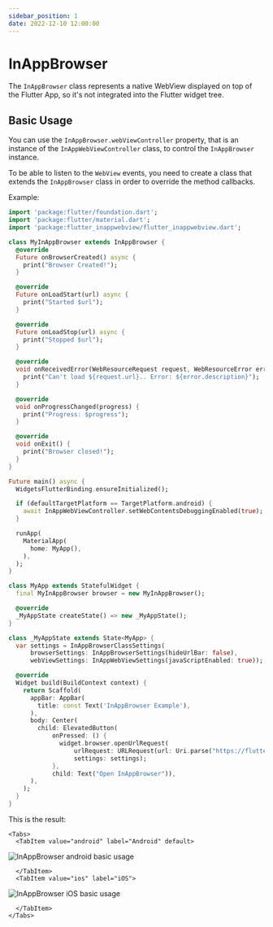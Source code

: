 ```yaml
---
sidebar_position: 1
date: 2022-12-10 12:00:00
---
```



# InAppBrowser

The `InAppBrowser` class represents a native WebView displayed on top of the Flutter App, so it's not integrated into the Flutter widget tree.

## Basic Usage

You can use the `InAppBrowser.webViewController` property, that is an instance of the `InAppWebViewController` class, to control the `InAppBrowser` instance.

To be able to listen to the `WebView` events, you need to create a class that extends the `InAppBrowser` class in order to override the method callbacks.

Example:
```dart
import 'package:flutter/foundation.dart';
import 'package:flutter/material.dart';
import 'package:flutter_inappwebview/flutter_inappwebview.dart';

class MyInAppBrowser extends InAppBrowser {
  @override
  Future onBrowserCreated() async {
    print("Browser Created!");
  }

  @override
  Future onLoadStart(url) async {
    print("Started $url");
  }

  @override
  Future onLoadStop(url) async {
    print("Stopped $url");
  }

  @override
  void onReceivedError(WebResourceRequest request, WebResourceError error) {
    print("Can't load ${request.url}.. Error: ${error.description}");
  }

  @override
  void onProgressChanged(progress) {
    print("Progress: $progress");
  }

  @override
  void onExit() {
    print("Browser closed!");
  }
}

Future main() async {
  WidgetsFlutterBinding.ensureInitialized();

  if (defaultTargetPlatform == TargetPlatform.android) {
    await InAppWebViewController.setWebContentsDebuggingEnabled(true);
  }

  runApp(
    MaterialApp(
      home: MyApp(),
    ),
  );
}

class MyApp extends StatefulWidget {
  final MyInAppBrowser browser = new MyInAppBrowser();

  @override
  _MyAppState createState() => new _MyAppState();
}

class _MyAppState extends State<MyApp> {
  var settings = InAppBrowserClassSettings(
      browserSettings: InAppBrowserSettings(hideUrlBar: false),
      webViewSettings: InAppWebViewSettings(javaScriptEnabled: true));

  @override
  Widget build(BuildContext context) {
    return Scaffold(
      appBar: AppBar(
        title: const Text('InAppBrowser Example'),
      ),
      body: Center(
        child: ElevatedButton(
            onPressed: () {
              widget.browser.openUrlRequest(
                  urlRequest: URLRequest(url: Uri.parse("https://flutter.dev")),
                  settings: settings);
            },
            child: Text("Open InAppBrowser")),
      ),
    );
  }
}
```

This is the result:

```mdx-code-block
<Tabs>
  <TabItem value="android" label="Android" default>
```
![InAppBrowser android basic usage](./in-app-browser/android-in-app-browser-basic-usage.gif "InAppBrowser android basic usage.")
```mdx-code-block
  </TabItem>
  <TabItem value="ios" label="iOS">
```
![InAppBrowser iOS basic usage](./in-app-browser/ios-in-app-browser-basic-usage.gif "InAppBrowser iOS basic usage.")
```mdx-code-block
  </TabItem>
</Tabs>
```
